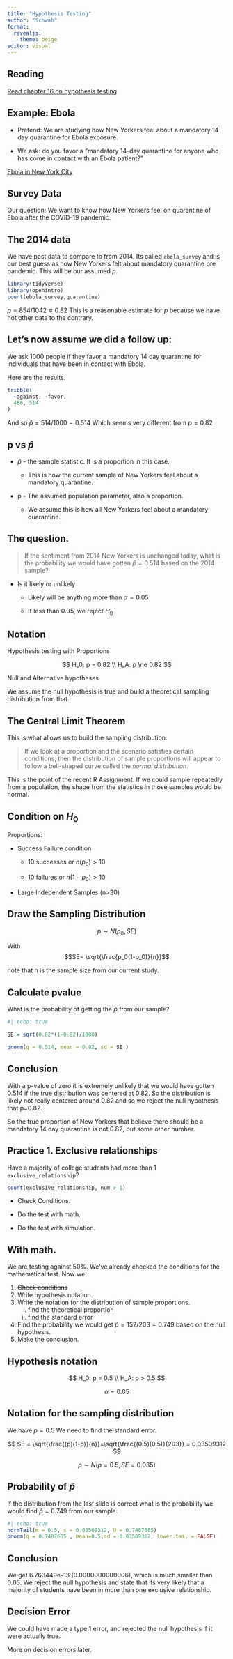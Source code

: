 ```yaml
---
title: "Hypothesis Testing"
author: "Schwab"
format: 
  revealjs:
    theme: beige
editor: visual
---
```


## Reading

[Read chapter 16 on hypothesis testing](https://openintro-ims.netlify.app/inference-one-prop)

## Example: Ebola

::: incremental
-   Pretend: We are studying how New Yorkers feel about a mandatory 14 day quarantine for Ebola exposure.

-   We ask: do you favor a "mandatory 14-day quarantine for anyone who has come in contact with an Ebola patient?"
:::

[Ebola in New York City](https://en.wikipedia.org/wiki/Ebola_virus_cases_in_the_United_States)

## Survey Data

Our question: We want to know how New Yorkers feel on quarantine of Ebola after the COVID-19 pandemic.

## The 2014 data

We have past data to compare to from 2014. Its called `ebola_survey` and is our best guess as how New Yorkers felt about mandatory quarantine pre pandemic. This will be our assumed $p$.

```r
library(tidyverse)
library(openintro)
count(ebola_survey,quarantine)
```

$p= 854/1042 \approx 0.82$ This is a reasonable estimate for *p* because we have not other data to the contrary.

## Let's now assume we did a follow up:

We ask 1000 people if they favor a mandatory 14 day quarantine for individuals that have been in contact with Ebola.

Here are the results.

```r
tribble(
  ~against, ~favor,
  486, 514
)
```

And so $\hat{p} = 514/1000 = 0.514$ Which seems very different from $p=0.82$

## p vs $\hat{p}$

::: incremental
-   $\hat{p}$ - the sample statistic. It is a proportion in this case.

    -   This is how the current sample of New Yorkers feel about a mandatory quarantine.

-   p - The assumed population parameter, also a proportion.

    -   We assume this is how all New Yorkers feel about a mandatory quarantine.
:::

## The question.

> If the sentiment from 2014 New Yorkers is unchanged today, what is the probability we would have gotten $\hat{p} = 0.514$ based on the 2014 sample?

::: incremental
-   Is it likely or unlikely

    -   Likely will be anything more than $\alpha = 0.05$

    -   If less than 0.05, we reject $H_0$
:::

## Notation

Hypothesis testing with Proportions

$$
H_0: p = 0.82 \\
H_A: p \ne 0.82
$$

Null and Alternative hypotheses.

We assume the null hypothesis is true and build a theoretical sampling distribution from that.

## The Central Limit Theorem

This is what allows us to build the sampling distribution.

> If we look at a proportion and the scenario satisfies certain conditions, then the distribution of sample proportions will appear to follow a bell-shaped curve called the *normal distribution*.

This is the point of the recent R Assignment. If we could sample repeatedly from a population, the shape from the statistics in those samples would be normal.

## Condition on $H_0$

Proportions:

-   Success Failure condition

    -   10 successes or $n(p_0) > 10$

    -   10 failures or $n(1-p_0) > 10$

-   Large Independent Samples (n\>30)

## Draw the Sampling Distribution

$$ p \sim N(p_0,SE)$$

With $$SE= \sqrt{\frac{p_0(1-p_0)}{n}}$$

note that n is the sample size from our current study.

## Calculate pvalue

What is the probability of getting the $\hat{p}$ from our sample?

```r
#| echo: true

SE = sqrt(0.82*(1-0.82)/1000)

pnorm(q = 0.514, mean = 0.82, sd = SE )
```

## Conclusion

With a p-value of zero it is extremely unlikely that we would have gotten 0.514 if the true distribution was centered at 0.82. So the distribution is likely not really centered around 0.82 and so we reject the null hypothesis that p=0.82.

So the true proportion of New Yorkers that believe there should be a mandatory 14 day quarantine is not 0.82, but some other number.

## Practice 1. Exclusive relationships

Have a majority of college students had more than 1 `exclusive_relationship`?

```r
count(exclusive_relationship, num > 1)

```

-   Check Conditions.

-   Do the test with math.

-   Do the test with simulation.

## With math.

We are testing against 50%. We've already checked the conditions for the mathematical test. Now we:

1.  ~~Check conditions~~
2.  Write hypothesis notation.
3.  Write the notation for the distribution of sample proportions.
    i.  find the theoretical proportion
    ii. find the standard error
4.  Find the probability we would get $\hat{p} = 152/203 = 0.749$ based on the null hypothesis.
5.  Make the conclusion.

## Hypothesis notation

$$
H_0: p = 0.5 \\
H_A: p > 0.5
$$

$$
\alpha = 0.05
$$

## Notation for the sampling distribution

We have $p =0.5$ We need to find the standard error.

$$
SE = \sqrt{\frac{(p)(1-p)}{n}}=\sqrt{\frac{(0.5)(0.5)}{203}} = 0.03509312
$$

$$
p \sim N(p = 0.5, SE = 0.035)
$$

## Probability of $\hat{p}$

If the distribution from the last slide is correct what is the probability we would find $\hat{p}=0.749$ from our sample.

```r
#| echo: true
normTail(m = 0.5, s = 0.03509312, U = 0.7487685)
pnorm(q = 0.7487685 , mean=0.5,sd = 0.03509312, lower.tail = FALSE)

```

## Conclusion

We get 6.763449e-13 (0.0000000000006), which is much smaller than 0.05. We reject the null hypothesis and state that its very likely that a majority of students have been in more than one exclusive relationship.

## Decision Error

We could have made a type 1 error, and rejected the null hypothesis if it were actually true.

More on decision errors later.

